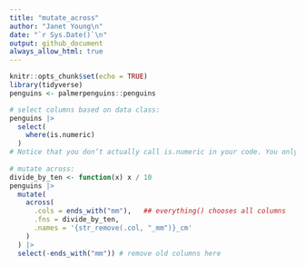 ```yaml
---
title: "mutate_across"
author: "Janet Young\n"
date: "`r Sys.Date()`\n"
output: github_document
always_allow_html: true
---
```


```r
knitr::opts_chunk$set(echo = TRUE)
library(tidyverse)
penguins <- palmerpenguins::penguins
```

```r
# select columns based on data class:
penguins |>
  select(
    where(is.numeric)
  )
# Notice that you don’t actually call is.numeric in your code. You only do where(is.numeric) and not where(is.numeric()) . That’s because you partner up the function is.numeric with the where function. This way, the where function just knows the name of its partner (in this case is.numeric ) and can let its partner do the checking whenever where feels like it.
  
# mutate across:
divide_by_ten <- function(x) x / 10
penguins |>
  mutate(
    across(
      .cols = ends_with("mm"),   ## everything() chooses all columns
      .fns = divide_by_ten,
      .names = '{str_remove(.col, "_mm")}_cm'
    )
  ) |>
  select(-ends_with("mm")) # remove old columns here
```

